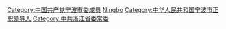[[Category:中国共产党宁波市委成员|Category:中国共产党宁波市委成员]]
[[Category:浙江省地级市市委书记|Ningbo]]
[[Category:中华人民共和国宁波市正职领导人|Category:中华人民共和国宁波市正职领导人]]
[[Category:中共浙江省委常委|Category:中共浙江省委常委]]